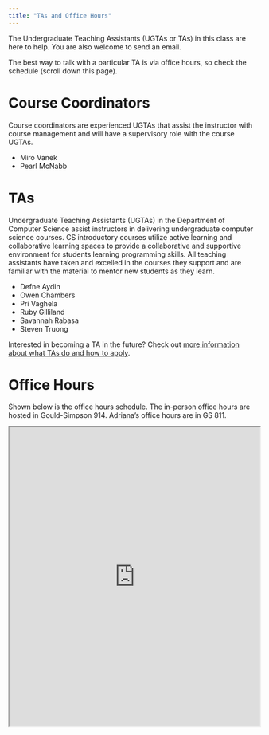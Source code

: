 ```yaml
---
title: "TAs and Office Hours"
---
```


The Undergraduate Teaching Assistants (UGTAs or TAs) in this class are here to help. You are also welcome to send an email.

The best way to talk with a particular TA is via office hours, so check the schedule (scroll down this page).

# Course Coordinators

Course coordinators are experienced UGTAs that assist the instructor with course management and will have a supervisory role with the course UGTAs.

-   Miro Vanek
-   Pearl McNabb

# TAs

Undergraduate Teaching Assistants (UGTAs) in the Department of Computer Science assist instructors in delivering undergraduate computer science courses. CS introductory courses utilize active learning and collaborative learning spaces to provide a collaborative and supportive environment for students learning programming skills. All teaching assistants have taken and excelled in the courses they support and are familiar with the material to mentor new students as they learn.

-   Defne Aydin
-   Owen Chambers
-   Pri Vaghela
-   Ruby Gilliland
-   Savannah Rabasa
-   Steven Truong


Interested in becoming a TA in the future? Check out [more information about what TAs do and how to apply](https://www.cs.arizona.edu/ugta).

# Office Hours

Shown below is the office hours schedule. The in-person office hours are hosted in Gould-Simpson 914. Adriana's office hours are in GS 811. 

<iframe src="https://docs.google.com/spreadsheets/d/1SjIKi9f1b8YaMD0rvPUmXC3JrR7nXB3m6gDeLOxpuuU/pubhtml?gid=0&amp;single=true&amp;widget=true&amp;headers=false" width="100%" height="600px"></iframe>
